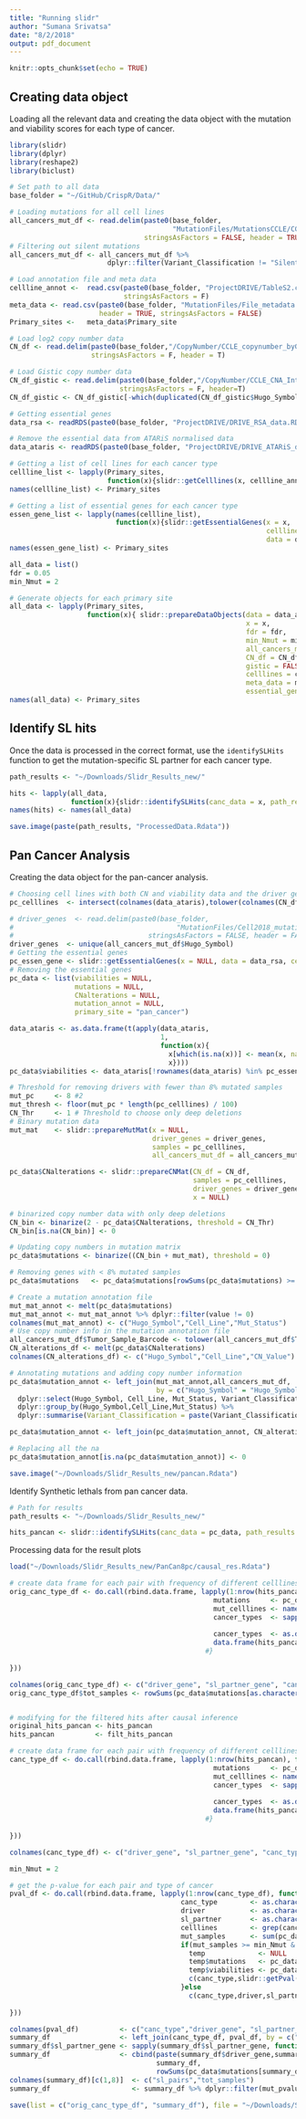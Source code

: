 ```yaml
---
title: "Running slidr"
author: "Sumana Srivatsa"
date: "8/2/2018"
output: pdf_document
---
```


```r
knitr::opts_chunk$set(echo = TRUE)
```

## Creating data object
Loading all the relevant data and creating the data object with the mutation and viability scores for each type of cancer.

```r
library(slidr)
library(dplyr)
library(reshape2)
library(biclust)

# Set path to all data
base_folder = "~/GitHub/CrispR/Data/"

# Loading mutations for all cell lines
all_cancers_mut_df <- read.delim(paste0(base_folder,
                                        "MutationFiles/MutationsCCLE/CCLE_maf_allcancers.txt"),
                                 stringsAsFactors = FALSE, header = TRUE)
# Filtering out silent mutations
all_cancers_mut_df <- all_cancers_mut_df %>%
                        dplyr::filter(Variant_Classification != "Silent" )

# Load annotation file and meta data
cellline_annot <-  read.csv(paste0(base_folder, "ProjectDRIVE/TableS2.csv"),
                            stringsAsFactors = F)
meta_data <- read.csv(paste0(base_folder, "MutationFiles/File_metadata.csv"),
                      header = TRUE, stringsAsFactors = FALSE)
Primary_sites <-   meta_data$Primary_site

# Load log2 copy number data
CN_df <- read.delim(paste0(base_folder,"/CopyNumber/CCLE_copynumber_byGene.txt"),
                    stringsAsFactors = F, header = T)

# Load Gistic copy number data
CN_df_gistic <- read.delim(paste0(base_folder,"/CopyNumber/CCLE_CNA_Integers.txt"),
                           stringsAsFactors = F, header=T)
CN_df_gistic <- CN_df_gistic[-which(duplicated(CN_df_gistic$Hugo_Symbol)),]

# Getting essential genes
data_rsa <- readRDS(paste0(base_folder, "ProjectDRIVE/DRIVE_RSA_data.RDS"))

# Remove the essential data from ATARiS normalised data
data_ataris <- readRDS(paste0(base_folder, "ProjectDRIVE/DRIVE_ATARiS_data.RDS"))

# Getting a list of cell lines for each cancer type
cellline_list <- lapply(Primary_sites,
                        function(x){slidr::getCelllines(x, cellline_annot, meta_data)})
names(cellline_list) <- Primary_sites

# Getting a list of essential genes for each cancer type
essen_gene_list <- lapply(names(cellline_list),
                          function(x){slidr::getEssentialGenes(x = x,
                                                               celllines = cellline_list[[x]],
                                                               data = data_rsa)})
names(essen_gene_list) <- Primary_sites

all_data = list()
fdr = 0.05
min_Nmut = 2

# Generate objects for each primary site
all_data <- lapply(Primary_sites,
                   function(x){ slidr::prepareDataObjects(data = data_ataris,
                                                          x = x,
                                                          fdr = fdr,
                                                          min_Nmut = min_Nmut,
                                                          all_cancers_mut_df = all_cancers_mut_df,
                                                          CN_df = CN_df, #CN_df_gistic
                                                          gistic = FALSE, #TRUE
                                                          celllines = cellline_list[[x]],
                                                          meta_data = meta_data,
                                                          essential_genes = essen_gene_list[[x]])})
names(all_data) <- Primary_sites

```
## Identify SL hits

Once the data is processed in the correct format, use the `identifySLHits` function to get the mutation-specific SL partner for each cancer type.

```r
path_results <- "~/Downloads/Slidr_Results_new/"

hits <- lapply(all_data,
               function(x){slidr::identifySLHits(canc_data = x, path_results = path_results, WT_pval_thresh = 0.1)})
names(hits) <- names(all_data)

save.image(paste(path_results, "ProcessedData.Rdata"))
```
## Pan Cancer Analysis

Creating the data object for the pan-cancer analysis.

```r
# Choosing cell lines with both CN and viability data and the driver genes
pc_celllines  <- intersect(colnames(data_ataris),tolower(colnames(CN_df)))

# driver_genes  <- read.delim(paste0(base_folder,
#                                        "MutationFiles/Cell2018_mutations.txt"),
#                                 stringsAsFactors = FALSE, header = FALSE)[[1]]
driver_genes  <- unique(all_cancers_mut_df$Hugo_Symbol)
# Getting the essential genes
pc_essen_gene <- slidr::getEssentialGenes(x = NULL, data = data_rsa, celllines = pc_celllines)
# Removing the essential genes
pc_data <- list(viabilities = NULL,
                mutations = NULL,
                CNalterations = NULL,
                mutation_annot = NULL,
                primary_site = "pan_cancer")

data_ataris <- as.data.frame(t(apply(data_ataris,
                                     1,
                                     function(x){
                                       x[which(is.na(x))] <- mean(x, na.rm = TRUE)
                                       x})))
pc_data$viabilities <- data_ataris[!rownames(data_ataris) %in% pc_essen_gene,pc_celllines]

# Threshold for removing drivers with fewer than 8% mutated samples
mut_pc     <- 8 #2
mut_thresh <- floor(mut_pc * length(pc_celllines) / 100)
CN_Thr     <- 1 # Threshold to choose only deep deletions
# Binary mutation data
mut_mat    <- slidr::prepareMutMat(x = NULL,
                                   driver_genes = driver_genes,
                                   samples = pc_celllines,
                                   all_cancers_mut_df = all_cancers_mut_df)

pc_data$CNalterations <- slidr::prepareCNMat(CN_df = CN_df,
                                             samples = pc_celllines,
                                             driver_genes = driver_genes,
                                             x = NULL)

# binarized copy number data with only deep deletions
CN_bin <- binarize(2 - pc_data$CNalterations, threshold = CN_Thr)
CN_bin[is.na(CN_bin)] <- 0

# Updating copy numbers in mutation matrix
pc_data$mutations <- binarize((CN_bin + mut_mat), threshold = 0)

# Removing genes with < 8% mutated samples
pc_data$mutations   <- pc_data$mutations[rowSums(pc_data$mutations) >= mut_thresh, ]

# Create a mutation annotation file
mut_mat_annot <- melt(pc_data$mutations)
mut_mat_annot <- mut_mat_annot %>% dplyr::filter(value != 0)
colnames(mut_mat_annot) <- c("Hugo_Symbol","Cell_Line","Mut_Status")
# Use copy number info in the mutation annotation file
all_cancers_mut_df$Tumor_Sample_Barcode <- tolower(all_cancers_mut_df$Tumor_Sample_Barcode)
CN_alterations_df <- melt(pc_data$CNalterations)
colnames(CN_alterations_df) <- c("Hugo_Symbol","Cell_Line","CN_Value")

# Annotating mutations and adding copy number information
pc_data$mutation_annot <- left_join(mut_mat_annot,all_cancers_mut_df,
                                    by = c("Hugo_Symbol" = "Hugo_Symbol","Cell_Line" = "Tumor_Sample_Barcode")) %>%
  dplyr::select(Hugo_Symbol, Cell_Line, Mut_Status, Variant_Classification) %>%
  dplyr::group_by(Hugo_Symbol,Cell_Line,Mut_Status) %>%
  dplyr::summarise(Variant_Classification = paste(Variant_Classification, collapse=";"))

pc_data$mutation_annot <- left_join(pc_data$mutation_annot, CN_alterations_df, by = c("Hugo_Symbol","Cell_Line"))

# Replacing all the na
pc_data$mutation_annot[is.na(pc_data$mutation_annot)] <- 0

save.image("~/Downloads/Slidr_Results_new/pancan.Rdata")

```
Identify Synthetic lethals from pan cancer data.

```r
# Path for results
path_results <- "~/Downloads/Slidr_Results_new/"

hits_pancan <- slidr::identifySLHits(canc_data = pc_data, path_results = path_results, WT_pval_thresh = 0, fp_thresh = 1)

```
Processing data for the result plots
```r
load("~/Downloads/Slidr_Results_new/PanCan8pc/causal_res.Rdata")

# create data frame for each pair with frequency of different celllines for all original 151 hits
orig_canc_type_df <- do.call(rbind.data.frame, lapply(1:nrow(hits_pancan), function(x){
                                                  mutations     <- pc_data$mutations
                                                  mut_celllines <- names(which(mutations[hits_pancan$driver_gene[x],] == 1))
                                                  cancer_types  <- sapply(mut_celllines, 
                                                                        function(x){paste(strsplit(x,"_")[[1]][-1], collapse = "_")})
                                                  cancer_types  <- as.data.frame(table(cancer_types))
                                                  data.frame(hits_pancan$driver_gene[x], hits_pancan$sl_partner_gene[x], cancer_types)
                                                #}
                                                
}))

colnames(orig_canc_type_df) <- c("driver_gene", "sl_partner_gene", "canc_type", "n_samples")
orig_canc_type_df$tot_samples <- rowSums(pc_data$mutations[as.character(orig_canc_type_df$driver_gene),])


# modifying for the filtered hits after causal inference
original_hits_pancan <- hits_pancan
hits_pancan          <- filt_hits_pancan

# create data frame for each pair with frequency of different celllines
canc_type_df <- do.call(rbind.data.frame, lapply(1:nrow(hits_pancan), function(x){
                                                  mutations     <- pc_data$mutations
                                                  mut_celllines <- names(which(mutations[hits_pancan$driver_gene[x],] == 1))
                                                  cancer_types  <- sapply(mut_celllines, 
                                                                        function(x){paste(strsplit(x,"_")[[1]][-1], collapse = "_")})
                                                  cancer_types  <- as.data.frame(table(cancer_types))
                                                  data.frame(hits_pancan$driver_gene[x], hits_pancan$sl_partner_gene[x], cancer_types)
                                                #}
                                                
}))

colnames(canc_type_df) <- c("driver_gene", "sl_partner_gene", "canc_type", "n_samples")

min_Nmut = 2

# get the p-value for each pair and type of cancer
pval_df <- do.call(rbind.data.frame, lapply(1:nrow(canc_type_df), function(x){
                                          canc_type        <- as.character(canc_type_df$canc_type[x])
                                          driver           <- as.character(canc_type_df$driver_gene[x])
                                          sl_partner       <- as.character(canc_type_df$sl_partner_gene[x])
                                          celllines        <- grep(canc_type,colnames(pc_data$mutations))
                                          mut_samples      <- sum(pc_data$mutations[driver,celllines])
                                          if(mut_samples >= min_Nmut & (length(celllines) - mut_samples) >= min_Nmut){
                                            temp             <- NULL
                                            temp$mutations   <- pc_data$mutations[,celllines]
                                            temp$viabilities <- pc_data$viabilities[,celllines]
                                            c(canc_type,slidr::getPval(temp,driver,sl_partner))
                                          }else
                                            c(canc_type,driver,sl_partner,1,1)
                                          
}))

colnames(pval_df)          <- c("canc_type","driver_gene", "sl_partner_gene", "WT_pvalue", "mut_pvalue")
summary_df                 <- left_join(canc_type_df, pval_df, by = c("driver_gene","sl_partner_gene","canc_type"))
summary_df$sl_partner_gene <- sapply(summary_df$sl_partner_gene, function(x){strsplit(x, ",")[[1]][1]})
summary_df                 <- cbind(paste(summary_df$driver_gene,summary_df$sl_partner_gene, sep = "_"), 
                                    summary_df,
                                    rowSums(pc_data$mutations[summary_df$driver_gene,]))
colnames(summary_df)[c(1,8)]  <- c("sl_pairs","tot_samples")
summary_df                    <- summary_df %>% dplyr::filter(mut_pvalue != 1 & WT_pvalue != 1)

save(list = c("orig_canc_type_df", "summary_df"), file = "~/Downloads/Slidr_Results_new/PanCan8pc/summary_data.Rdata")

```
